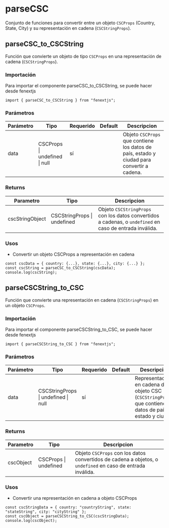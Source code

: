 # parseCSC

Conjunto de funciones para convertir entre un objeto `CSCProps` (Country, State, City) y su representación en cadena (`CSCStringProps`).

## parseCSC_to_CSCString

Función que convierte un objeto de tipo `CSCProps` en una representación de cadena (`CSCStringProps`).

### Importación

Para importar el componente parseCSC_to_CSCString, se puede hacer desde fenextjs

```tsx copy
import { parseCSC_to_CSCString } from "fenextjs";
```

### Parámetros

| Parámetro | Tipo | Requerido | Default | Descripcion |
| --------- | ---- | --------- | ------- | ----------- |
| data | CSCProps \| undefined \| null | sí |  | Objeto `CSCProps` que contiene los datos de país, estado y ciudad para convertir a cadena. |
### Returns

| Parametro | Tipo | Descripcion |
| --------- | ---- | ----------- |
| cscStringObject | CSCStringProps \| undefined  | Objeto `CSCStringProps` con los datos convertidos a cadenas, o `undefined` en caso de entrada inválida. |
### Usos

- Convertir un objeto CSCProps a representación en cadena

```tsx copy
const cscData = { country: {...}, state: {...}, city: {...} };
const cscString = parseCSC_to_CSCString(cscData);
console.log(cscString);
```



## parseCSCString_to_CSC

Función que convierte una representación en cadena (`CSCStringProps`) en un objeto `CSCProps`.

### Importación

Para importar el componente parseCSCString_to_CSC, se puede hacer desde fenextjs

```tsx copy
import { parseCSCString_to_CSC } from "fenextjs";
```

### Parámetros

| Parámetro | Tipo | Requerido | Default | Descripcion |
| --------- | ---- | --------- | ------- | ----------- |
| data | CSCStringProps \| undefined \| null | sí |  | Representación en cadena de un objeto CSC (`CSCStringProps`) que contiene los datos de país, estado y ciudad. |
### Returns

| Parametro | Tipo | Descripcion |
| --------- | ---- | ----------- |
| cscObject | CSCProps \| undefined  | Objeto `CSCProps` con los datos convertidos de cadena a objetos, o `undefined` en caso de entrada inválida. |
### Usos

- Convertir una representación en cadena a objeto CSCProps

```tsx copy
const cscStringData = { country: "countryString", state: "stateString", city: "cityString" };
const cscObject = parseCSCString_to_CSC(cscStringData);
console.log(cscObject);
```



